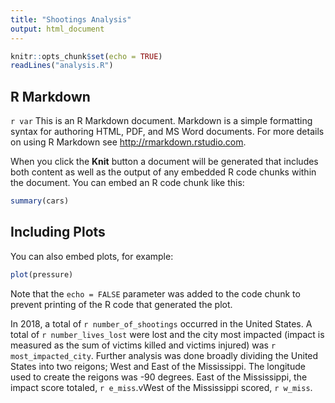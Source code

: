 ```yaml
---
title: "Shootings Analysis"
output: html_document
---
```


```r
knitr::opts_chunk$set(echo = TRUE)
readLines("analysis.R")
```

## R Markdown

`r var `
This is an R Markdown document. Markdown is a simple formatting syntax for authoring HTML, PDF, and MS Word documents. For more details on using R Markdown see <http://rmarkdown.rstudio.com>.

When you click the **Knit** button a document will be generated that includes both content as well as the output of any embedded R code chunks within the document. You can embed an R code chunk like this:

```r
summary(cars)
```

## Including Plots

You can also embed plots, for example:

```r
plot(pressure)
```

Note that the `echo = FALSE` parameter was added to the code chunk to prevent printing of the R code that generated the plot.

In 2018, a total of `r number_of_shootings` occurred in the United
States. A total of `r number_lives_lost` were lost and the city
most impacted (impact is measured as the sum of victims killed and
victims injured) was `r most_impacted_city`. Further analysis was 
done broadly dividing the United States into two reigons; West and
East of the Mississippi. The longitude used to create the reigons 
was -90 degrees. East of the Mississippi, the impact score 
totaled, `r e_miss`.vWest of the Mississippi scored, `r w_miss`. 





